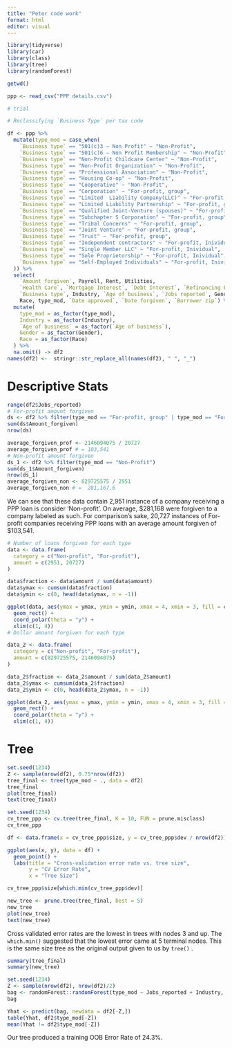 ```yaml
---
title: "Peter code work"
format: html
editor: visual
---
```


```r
library(tidyverse)
library(car)
library(class)
library(tree)
library(randomForest)
```

```r
getwd()

ppp <- read_csv("PPP details.csv")

# trial
```

```r
# Reclassifying `Business Type` per tax code

df <- ppp %>%
  mutate(type_mod = case_when(
    `Business type` == "501(c)3 – Non Profit" ~ "Non-Profit",
    `Business type` == "501(c)6 – Non Profit Membership" ~ "Non-Profit",
    `Business type` == "Non-Profit Childcare Center" ~ "Non-Profit",
    `Business type` == "Non-Profit Organization" ~ "Non-Profit",
    `Business type` == "Professional Association" ~ "Non-Profit",
    `Business type` == "Housing Co-op" ~ "Non-Profit",
    `Business type` == "Cooperative" ~ "Non-Profit",
    `Business type` == "Corporation" ~ "For-profit, group",
    `Business type` == "Limited  Liability Company(LLC)" ~ "For-profit, group",
    `Business type` == "Limited Liability Partnership" ~ "For-profit, group",
    `Business type` == "Qualified Joint-Venture (spouses)" ~ "For-profit, group",
    `Business type` == "Subchapter S Corporation" ~ "For-profit, group",
    `Business type` == "Tribal Concerns" ~ "For-profit, group",
    `Business type` == "Joint Venture" ~ "For-profit, group",
    `Business type` == "Trust" ~ "For-profit, group",
    `Business type` == "Independent contractors" ~ "For-profit, Inividual",
    `Business type` == "Single Member LLC" ~ "For-profit, Inividual",
    `Business type` == "Sole Proprietorship" ~ "For-profit, Inividual",
    `Business type` == "Self-Employed Individuals" ~ "For-profit, Inividual"
  )) %>%
  select(
    `Amount forgiven`, Payroll, Rent, Utilities,
    `Health Care`, `Mortgage Interest`, `Debt Interest`, `Refinancing EIDL`,
    `Business type`, Industry, `Age of business`, `Jobs reported`, Gender,
    Race, type_mod, `Date approved`, `Date forgiven`, `Borrower zip`) %>%
  mutate(
    type_mod = as_factor(type_mod),
    Industry = as_factor(Industry),
    `Age of business` = as_factor(`Age of business`),
    Gender = as_factor(Gender),
    Race = as_factor(Race)
  ) %>%
  na.omit() -> df2
names(df2) <-  stringr::str_replace_all(names(df2), " ", "_")
```

# Descriptive Stats

```r
range(df2$Jobs_reported)
# For-profit amount forgiven
ds <- df2 %>% filter(type_mod == "For-profit, group" | type_mod == "For-profit, Inividual")
sum(ds$Amount_forgiven)
nrow(ds)

average_forgiven_prof <- 2146094075 / 20727
average_forgiven_prof # = 103,541
# Non-profit amount forgiven
ds_1 <- df2 %>% filter(type_mod == "Non-Profit")
sum(ds_1$Amount_forgiven)
nrow(ds_1)
average_forgiven_non <- 829725575 / 2951
average_forgiven_non # =  281,167.6
```

We can see that these data contain 2,951 instance of a company receiving a PPP loan is consider 'Non-profit'. On average, \$281,168 were forgiven to a company labeled as such. For comparison's sake, 20,727 instances of For-profit companies receiving PPP loans with an average amount forgiven of \$103,541.

```r
# Number of loans forgiven for each type
data <- data.frame(
  category = c("Non-profit", "For-profit"),
  amount = c(2951, 20727)
)

data$fraction <- data$amount / sum(data$amount)
data$ymax <- cumsum(data$fraction)
data$ymin <- c(0, head(data$ymax, n = -1))

ggplot(data, aes(ymax = ymax, ymin = ymin, xmax = 4, xmin = 3, fill = category)) +
  geom_rect() +
  coord_polar(theta = "y") +
  xlim(c(1, 4))
# Dollar amount forgiven for each type

data_2 <- data.frame(
  category = c("Non-profit", "For-profit"),
  amount = c(829725575, 2146094075)
)

data_2$fraction <- data_2$amount / sum(data_2$amount)
data_2$ymax <- cumsum(data_2$fraction)
data_2$ymin <- c(0, head(data_2$ymax, n = -1))

ggplot(data_2, aes(ymax = ymax, ymin = ymin, xmax = 4, xmin = 3, fill = category)) +
  geom_rect() +
  coord_polar(theta = "y") +
  xlim(c(1, 4))
```

# Tree

```r
set.seed(1234)
Z <- sample(nrow(df2), 0.75*nrow(df2))
tree_final <- tree(type_mod ~ ., data = df2)
tree_final
plot(tree_final)
text(tree_final)
```

```r
set.seed(1234)
cv_tree_ppp <- cv.tree(tree_final, K = 10, FUN = prune.misclass)
cv_tree_ppp

df <- data.frame(x = cv_tree_ppp$size, y = cv_tree_ppp$dev / nrow(df2))

ggplot(aes(x, y), data = df) +
  geom_point() +
  labs(title = "Cross-validation error rate vs. tree size",
       y = "CV Error Rate",
       x = "Tree Size")
```

```r
cv_tree_ppp$size[which.min(cv_tree_ppp$dev)]
```

```r
new_tree <- prune.tree(tree_final, best = 5)
new_tree
plot(new_tree)
text(new_tree)
```

Cross validated error rates are the lowest in trees with nodes 3 and up. The `which.min()` suggested that the lowest error came at 5 terminal nodes. This is the same size tree as the original output given to us by `tree()` .

```r
summary(tree_final)
summary(new_tree)
```

```r
set.seed(1234)
Z <- sample(nrow(df2), nrow(df2)/2)
bag <- randomForest::randomForest(type_mod ~ Jobs_reported + Industry, data = df2[Z,])
bag
```

```r
Yhat <- predict(bag, newdata = df2[-Z,])
table(Yhat, df2$type_mod[-Z])
mean(Yhat != df2$type_mod[-Z])
```

Our tree produced a training OOB Error Rate of 24.3%.
